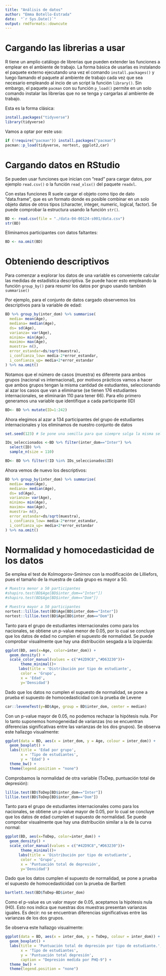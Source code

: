 ```yaml
---
title: "Análisis de datos"
author: "Emma Botello-Estrada"
date:  "`r Sys.Date()`"
output: rmdformats::downcute
---
```


# Cargando las librerias a usar
R tiene un amplio catálogo de librerias que pueden extender las funciones a emplear en el ambiente de trabajo. La forma básica de usarlas es instalando el paquete externo ejecutando una vez el comando ```install.packages()``` y luego llamando el paquete al ambiente de trabajo cada vez que sea necesario empleando al incio de un script la función ```library()```. Sin embargo, el paquete ```pacman``` con su función ```p_load()``` permite en un solo comando instalar las librerías que no se tenga y cargarlas al ambiente de trabajo. 

Esta es la forma clásica:
```r
install.packages("tidyverse")
library(tidyverse)
```

Vamos a optar por este uso: 
```r
if (!require("pacman")) install.packages("pacman")
pacman::p_load(tidyverse, nortest, ggplot2,car)
```

# Cargando datos en RStudio
Se pueden usar funciones que inician con "read" para cargar datos, por ejemplo ```read.csv()``` o la función ```read_xlsx()``` del paquete ```readxl```.  

Con estas funciones R suele cargar el objeto como tipo de dato "data.frame", que es un formato donde es posible combinar en un solo objeto datos de otros tipos (character, integer, numeric, logical, factor). Se puede comprobar la estructura usando la función ```str()```.

```r
BD <- read.csv(file = "./data-04-00124-s001/data.csv")
str(BD)
```

Eliminamos participantes con datos faltantes: 
```r
BD <- na.omit(BD)
```


# Obteniendo descriptivos

Para comenzar a explorar los datos de una variable es conveniente calcular las medidas de estadística descriptiva. Se puede hacer esto empleando la función ```group_by()``` para resumir los datos por grupo usando también ```summarise()```

Por ejemplo, para el conjunto de datos cargado observemos los descriptivos para la variable de edad:


```r
BD %>% group_by(inter_dom) %>% summarise(
  media= mean(Age),
  mediana= median(Age),
  ds= sd(Age),
  varianza= var(Age),
  minimo= min(Age),
  maximo= max(Age),
  muestra= n(),
  error_estandar=ds/sqrt(muestra),
  i_confianza_low= media-2*error_estandar,
  i_confianza_up= media+2*error_estandar
) %>% na.omit()
```

Notamos que el número de casos (muestra) es diferente para ambos grupos (nacional vs internacional), por motivos prácticos vamos a hacer que ambos grupos tengan la misma cantidad de estudiantes, seleccionando al azar los casos que van a eliminarse (se tienen 176 estudiantes internacionales, se eliminarán 110 para tener 66). Para ello primero generamos una variable que identifique a cada participante (ID)

```r
BD<- BD %>% mutate(ID=1:242)
```

Ahora elegimos al azar a 134 participantes del grupo de estudiantes internacionales y los eliminamos de nuestro conjunto de datos
```r
set.seed(123) # Se pone una semilla para que siempre salga la misma selección a pesar de que se hace al azar

IDs_seleccionados <-BD %>% filter(inter_dom=="Inter") %>% 
  select(ID) %>% 
  sample_n(size = 110)

BD<- BD %>% filter(!ID %in% IDs_seleccionados$ID)
```

Ahora vemos de nuevo los descriptivos:

```r
BD %>% group_by(inter_dom) %>% summarise(
  media= mean(Age),
  mediana= median(Age),
  ds= sd(Age),
  varianza= var(Age),
  minimo= min(Age),
  maximo= max(Age),
  muestra= n(),
  error_estandar=ds/sqrt(muestra),
  i_confianza_low= media-2*error_estandar,
  i_confianza_up= media+2*error_estandar
) %>% na.omit()
```

# Normalidad y homocedasticidad de los datos

Se emplea el test de Kolmogorov-Smirnov con la modificación de Lilliefors, pues el tamaño de la muestra de cada grupo es mayor a 50.  

```r
# Muestra menor a 50 participantes
#shapiro.test(BD$Age[BD$inter_dom=="Inter"]) 
#shapiro.test(BD$Age[BD$inter_dom=="Dom"]) 

# Muestra mayor a 50 participantes
nortest::lillie.test(BD$Age[BD$inter_dom=="Inter"]) 
nortest::lillie.test(BD$Age[BD$inter_dom=="Dom"]) 
```
Tanto para el grupo de estudiantes internacionales como para los nacionales, se obtiene un p-value menor de 0.05, por lo cual se concluye que los datos de edad no cumplen el supuesto de normalidad. Se puede comprobar visualmente que hay una distribución sesgada a la izquierda:

```r
ggplot(BD, aes(x=Age, color=inter_dom)) +
  geom_density() +
  scale_color_manual(values = c("#42D9C8","#D63230"))+
       theme_minimal()+
      labs(title = 'Distribución por tipo de estudiante',
       color = 'Grupo',
       x = 'Edad', 
       y='Densidad')
```

Dado que los datos no cumplen el supuesto de normalidad, se pone a prueba el supuesto de homocedasticidad con la prueba de Levene

```r
car::leveneTest(y=BD$Age, group = BD$inter_dom, center = median)
```
Con un p-value mayor de 0.05, no podemos rechazar la hipótesis nula. Por lo tanto suponemos homogeneidad de varianzas (no se encuentran diferencias significativas entre las varianzas de los dos grupos). Se observa este hallazgo visualmente:
```r
ggplot(data = BD, aes(x = inter_dom, y = Age, colour = inter_dom)) +
  geom_boxplot() +
  labs(title = 'Edad por grupo',
       x = 'Tipo de estudiantes',
       y = 'Edad') +
  theme_bw() +
  theme(legend.position = "none")
```


Comprobamos la normalidad de otra variable (ToDep, puntuación total de depresión):

```r
lillie.test(BD$ToDep[BD$inter_dom=="Inter"]) 
lillie.test(BD$ToDep[BD$inter_dom=="Dom"]) 
```
Tanto para el grupo de estudiantes internacionales como para los nacionales, se obtiene un p-value mayor de 0.05, por lo cual se concluye que los datos de edad cumplen el supuesto de normalidad. Se puede comprobar visualmente que hay una distribución similar a la de la curva normal:

```r
ggplot(BD, aes(x=ToDep, color=inter_dom)) +
  geom_density() +
  scale_color_manual(values = c("#42D9C8","#D63230"))+
       theme_minimal()+
      labs(title = 'Distribución por tipo de estudiante',
       color = 'Grupo',
       x = 'Puntuación total de depresión', 
       y='Densidad')
```

Dado que los datos cumplen el supuesto de normalidad, se pone a prueba el supuesto de homocedasticidad con la prueba de Bartlett 

```r
bartlett.test(BD$ToDep~BD$inter_dom)
```
Como el p-value es un valor mayor de 0.05, aceptamos la hipótesis nula (H0). Esto nos indica que nuestras dos muestras presentan varianzas iguales. Es decir: no se encuentran diferencias significativas entre las varianzas de los dos grupos.    

Se observa este hallazgo visualmente:
```r
ggplot(data = BD, aes(x = inter_dom, y = ToDep, colour = inter_dom)) +
  geom_boxplot() +
  labs(title = 'Puntuación total de depresión por tipo de estudiante.',
       x = 'Tipo de estudiantes',
       y = 'Puntuación total depresión',
       caption = "Depresión medida por PHQ-9") +
  theme_bw() +
  theme(legend.position = "none")
```